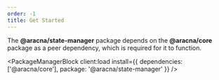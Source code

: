 ```yaml
---
order: -1
title: Get Started
---
```



The **@aracna/state-manager** package depends on the **@aracna/core** package as a peer dependency, which is required for it to function.

<PackageManagerBlock client:load install={{ dependencies: ['@aracna/core'], package: '@aracna/state-manager' }} />
